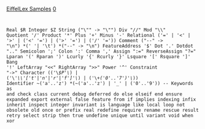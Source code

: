 [[Property:title|EiffelLex Samples]]
[[Property:weight|0]]
<code>


Real $R
Integer $Z
String ("\"" -> "\"")
Div "//"
Mod "\\"
Quotient '/'
Product '*'
Plus '+'
Minus '-'
Relational ('=' | '<' | '>' | ('<' '=') |  ('>' '=') | ('/' '='))
Comment ("--" -> "\n") *(' '| '\t') *("--" -> "\n")
FeatureAddress '$'
Dot '.'
Dotdot ".."
Semicolon ';'
Colon ':'
Comma ','
Assign ":="
ReverseAssign "?="
Lparan '('
Rparan ')'
Lcurly '{'
Rcurly '}'
Lsquare '['
Rsquare ']'
Bang '!'
LeftArray "<<"
RightArray ">>"
Power '^'
Constraint "->"
Character (('\''$P'\'') | ('\'''\\'['t'|'n'|'r'|'f']'\'') | ('\''+('0'..'7')'\''))
Identifier ~('a'..'z') *(~('a'..'z') | '_' | ('0'..'9'))
-- Keywords
as
and
check
class
current
debug
deferred
do
else
elseif
end
ensure
expanded
export
external
false
feature
from
if
implies
indexing
infix
inherit
inspect
integer
invariant
is
language
like
local
loop
not
obsolete
old
once
or
prefix
real
redefine
require
rename
rescue
result
retry
select
strip
then
true
undefine
unique
until
variant
void
when
xor

		</code>




